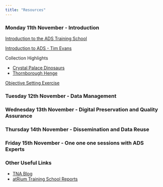```yaml
---
title: "Resources"
---
```


### Monday 11th November - Introduction

[Introduction to the ADS Training School](/resources/TNA_Intro%20to%20ADS%20Training%20School)

[Introduction to ADS - Tim Evans](/resources/TNA_Evans_Intro_2024)

Collection Highlights

-   [Crystal Palace Dinosaurs](/resources/ADS%20Crystal%20Palace%20Dinosaurs)
-   [Thornborough Henge](/resources/Thornborough%20Henge)

[Objective Setting Exercise](/resources/TNA_Objective%20Setting%20Activity)

### Tuesday 12th November - Data Management

### Wednesday 13th November - Digital Preservation and Quality Assurance

### Thursday 14th November - Dissemination and Data Reuse

### Friday 15th November - One one one sessions with ADS Experts

### Other Useful Links

-   [TNA Blog](https://atrium-research.eu/blog/)
-   [atRium Training School Reports](https://petrpajdla.github.io/atRium/report.html)
